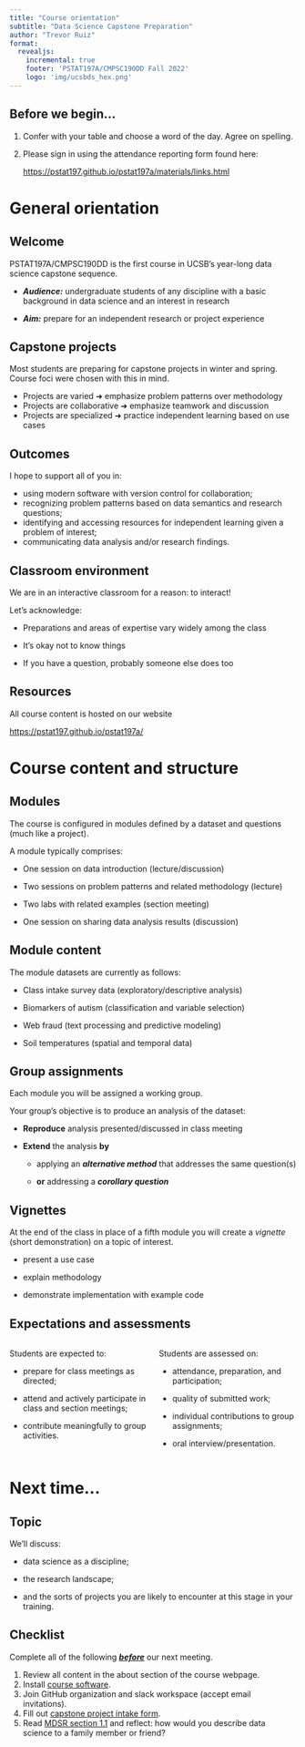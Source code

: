 ```yaml
---
title: "Course orientation"
subtitle: "Data Science Capstone Preparation"
author: "Trevor Ruiz"
format: 
  revealjs:
    incremental: true
    footer: 'PSTAT197A/CMPSC190DD Fall 2022'
    logo: 'img/ucsbds_hex.png'
---
```


## Before we begin...

1.  Confer with your table and choose a word of the day. Agree on spelling.

2.  Please sign in using the attendance reporting form found here:

    [https://pstat197.github.io/pstat197a/materials/links.html](https://pstat197.github.io/pstat197a/materials/links.html#sec-class-forms)

# General orientation

## Welcome

PSTAT197A/CMPSC190DD is the first course in UCSB's year-long data science capstone sequence.

-   ***Audience:*** undergraduate students of any discipline with a basic background in data science and an interest in research

-   ***Aim:*** prepare for an independent research or project experience

## Capstone projects

Most students are preparing for capstone projects in winter and spring. Course foci were chosen with this in mind.

-   Projects are varied ➜ emphasize problem patterns over methodology
-   Projects are collaborative ➜ emphasize teamwork and discussion
-   Projects are specialized ➜ practice independent learning based on use cases

## Outcomes

I hope to support all of you in:

-   using modern software with version control for collaboration;
-   recognizing problem patterns based on data semantics and research questions;
-   identifying and accessing resources for independent learning given a problem of interest;
-   communicating data analysis and/or research findings.

## Classroom environment

We are in an interactive classroom for a reason: to interact!

Let's acknowledge:

-   Preparations and areas of expertise vary widely among the class

-   It's okay not to know things

-   If you have a question, probably someone else does too

## Resources

All course content is hosted on our website

<https://pstat197.github.io/pstat197a/>

# Course content and structure

## Modules

The course is configured in modules defined by a dataset and questions (much like a project).

A module typically comprises:

-   One session on data introduction (lecture/discussion)

-   Two sessions on problem patterns and related methodology (lecture)

-   Two labs with related examples (section meeting)

-   One session on sharing data analysis results (discussion)

## Module content

The module datasets are currently as follows:

-   Class intake survey data (exploratory/descriptive analysis)

-   Biomarkers of autism (classification and variable selection)

-   Web fraud (text processing and predictive modeling)

-   Soil temperatures (spatial and temporal data)

## Group assignments

Each module you will be assigned a working group.

Your group's objective is to produce an analysis of the dataset:

-   **Reproduce** analysis presented/discussed in class meeting

-   **Extend** the analysis **by**

    -   applying an ***alternative method*** that addresses the same question(s)

    -   **or** addressing a ***corollary question***

## Vignettes

At the end of the class in place of a fifth module you will create a *vignette* (short demonstration) on a topic of interest.

-   present a use case

-   explain methodology

-   demonstrate implementation with example code

## Expectations and assessments

::: columns
::: {.column width="50%"}
Students are expected to:

-   prepare for class meetings as directed;

-   attend and actively participate in class and section meetings;

-   contribute meaningfully to group activities.
:::

::: {.column width="50%"}
Students are assessed on:

-   attendance, preparation, and participation;

-   quality of submitted work;

-   individual contributions to group assignments;

-   oral interview/presentation.
:::
:::

# Next time...

## Topic

We'll discuss:

-   data science as a discipline;

-   the research landscape;

-   and the sorts of projects you are likely to encounter at this stage in your training.

## Checklist

Complete all of the following [***before***]{.underline} our next meeting.

1.  Review all content in the about section of the course webpage.
2.  Install [course software](https://pstat197.github.io/pstat197a/about/links.html).
3.  Join GitHub organization and slack workspace (accept email invitations).
4.  Fill out [capstone project intake form](https://forms.gle/zQT8jc85Y71BKYV48).
5.  Read [MDSR section 1.1](https://mdsr-book.github.io/mdsr2e/ch-prologue.html#what-is-data-science) and reflect: how would you describe data science to a family member or friend?
